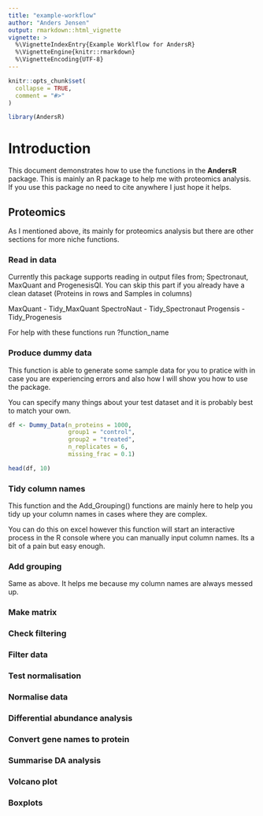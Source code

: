 ```yaml
---
title: "example-workflow"
author: "Anders Jensen"
output: rmarkdown::html_vignette
vignette: >
  %\VignetteIndexEntry{Example Worklflow for AndersR}
  %\VignetteEngine{knitr::rmarkdown}
  %\VignetteEncoding{UTF-8}
---
```


```r
knitr::opts_chunk$set(
  collapse = TRUE,
  comment = "#>"
)
```

```r
library(AndersR)
```

# Introduction

This document demonstrates how to use the functions in the **AndersR** package. This is mainly an R package to help me with proteomics analysis. If you use this package no need to cite anywhere I just hope it helps. 

## Proteomics

As I mentioned above, its mainly for proteomics analysis but there are other sections for more niche functions. 

### Read in data

Currently this package supports reading in output files from; Spectronaut, MaxQuant and ProgenesisQI. You can skip this part if you already have a clean dataset (Proteins in rows and Samples in columns)

MaxQuant - Tidy_MaxQuant
SpectroNaut - Tidy_Spectronaut
Progensis - Tidy_Progenesis

For help with these functions run ?function_name

### Produce dummy data

This function is able to generate some sample data for you to pratice with in case you are experiencing errors and also how I will show you how to use the package. 

You can specify many things about your test dataset and it is probably best to match your own. 

```r

df <- Dummy_Data(n_proteins = 1000,
                 group1 = "control",
                 group2 = "treated",
                 n_replicates = 6,
                 missing_frac = 0.1)

head(df, 10)

```

### Tidy column names

This function and the Add_Grouping() functions are mainly here to help you tidy up your column names in cases where they are complex. 

You can do this on excel however this function will start an interactive process in the R console where you can manually input column names. Its a bit of a pain but easy enough. 

### Add grouping 

Same as above. It helps me because my column names are always messed up. 

### Make matrix


### Check filtering 

### Filter data

### Test normalisation 

### Normalise data

### Differential abundance analysis

### Convert gene names to protein 

### Summarise DA analysis

### Volcano plot

### Boxplots




